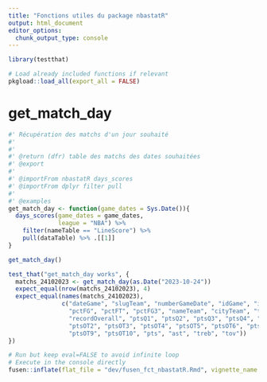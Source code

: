 ```yaml
---
title: "Fonctions utiles du package nbastatR"
output: html_document
editor_options: 
  chunk_output_type: console
---
```


```r
library(testthat)
```

```r
# Load already included functions if relevant
pkgload::load_all(export_all = FALSE)
```

# get_match_day

```r
#' Récupération des matchs d'un jour souhaité
#'
#'
#' @return (dfr) table des matchs des dates souhaitées
#' @export
#' 
#' @importFrom nbastatR days_scores
#' @importFrom dplyr filter pull
#'
#' @examples
get_match_day <- function(game_dates = Sys.Date()){
  days_scores(game_dates = game_dates, 
              league = "NBA") %>%
    filter(nameTable == "LineScore") %>%
    pull(dataTable) %>% .[[1]]
}
```

```r
get_match_day()
```

```r
test_that("get_match_day works", {
  matchs_24102023 <- get_match_day(as.Date("2023-10-24"))
  expect_equal(nrow(matchs_24102023), 4)
  expect_equal(names(matchs_24102023), 
               c("dateGame", "slugTeam", "numberGameDate", "idGame", "idTeam", 
                 "pctFG", "pctFT", "pctFG3", "nameTeam", "cityTeam", "teamName", 
                 "recordOverall", "ptsQ1", "ptsQ2", "ptsQ3", "ptsQ4", "ptsOT1", 
                 "ptsOT2", "ptsOT3", "ptsOT4", "ptsOT5", "ptsOT6", "ptsOT7", "ptsOT8", 
                 "ptsOT9", "ptsOT10", "pts", "ast", "treb", "tov"))
})
```


```r
# Run but keep eval=FALSE to avoid infinite loop
# Execute in the console directly
fusen::inflate(flat_file = "dev/fusen_fct_nbastatR.Rmd", vignette_name = "Go further")
```

